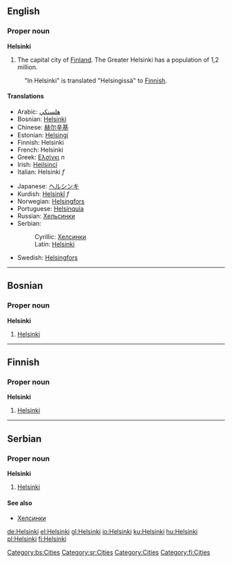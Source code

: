 ==English==
{{Wikipedia}}

===Proper noun===
'''Helsinki'''

#The capital city of [[Finland]]. The Greater Helsinki has a population of 1,2 million.

:"In Helsinki" is translated "Helsingissä" to [[Finnish]].

====Translations====
{{top}}<!--languages from A to I go here-->
*Arabic: [[هلسنكي]]
*Bosnian: [[Helsinki#Bosnian|Helsinki]] {{m}}
*Chinese: [[赫尔辛基]]
*Estonian: [[Helsingi]]
*Finnish: Helsinki
*French: Helsinki
*Greek: [[Ελσίνκι]] ''n''
*Irish: [[Heilsincí]]
*Italian: Helsinki ''f''
{{mid}}<!--languages from J to Z go here-->
*Japanese: [[ヘルシンキ]]
*Kurdish: [[Helsinkî]] ''f''
*Norwegian: [[Helsingfors]]
*Portuguese: [[Helsínquia]]
*Russian: [[Хельсинки]]
*Serbian:
*:Cyrillic: [[Хелсинки]] {{m}}
*:Latin: [[Helsinki#Serbian|Helsinki]] {{m}}
*Swedish: [[Helsingfors]]
{{bottom}}

----

==Bosnian==
===Proper noun===
'''Helsinki''' {{m}}
#[[Helsinki#English|Helsinki]]
[[Category:bs:Cities]]

----

==Finnish==
===Proper noun===
'''Helsinki'''
#[[Helsinki#English|Helsinki]]

----

==Serbian==
===Proper noun===
'''Helsinki''' {{m}}
#[[Helsinki#English|Helsinki]]
====See also====
*[[Хелсинки]]
[[Category:sr:Cities]]

[[Category:Cities]]
[[Category:fi:Cities]]
[[de:Helsinki]]
[[el:Helsinki]]
[[gl:Helsinki]]
[[io:Helsinki]]
[[ku:Helsinki]]
[[hu:Helsinki]]
[[pl:Helsinki]]
[[fi:Helsinki]]